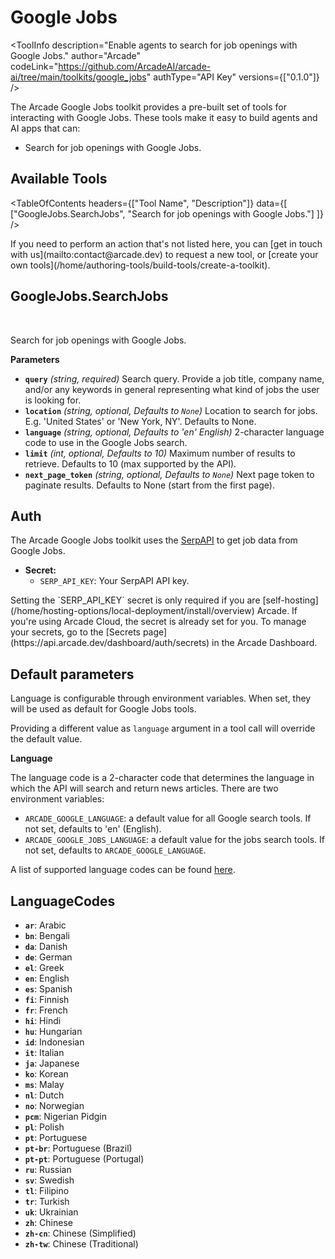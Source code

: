 # Google Jobs


<ToolInfo
  description="Enable agents to search for job openings with Google Jobs."
  author="Arcade"
  codeLink="https://github.com/ArcadeAI/arcade-ai/tree/main/toolkits/google_jobs"
  authType="API Key"
  versions={["0.1.0"]}
/>

<Badges repo="arcadeai/arcade-google-jobs" />

The Arcade Google Jobs toolkit provides a pre-built set of tools for interacting with Google Jobs. These tools make it easy to build agents and AI apps that can:

- Search for job openings with Google Jobs.

## Available Tools

<TableOfContents
  headers={["Tool Name", "Description"]}
  data={[
    ["GoogleJobs.SearchJobs", "Search for job openings with Google Jobs."]
  ]}
/>

<Tip>
  If you need to perform an action that's not listed here, you can [get in touch
  with us](mailto:contact@arcade.dev) to request a new tool, or [create your
  own tools](/home/authoring-tools/build-tools/create-a-toolkit).
</Tip>

## GoogleJobs.SearchJobs

<br />
<TabbedCodeBlock
  tabs={[
    {
      label: "Call the Tool Directly",
      content: {
        Python: [
          "/examples/integrations/toolkits/categories/search/google_jobs/search_jobs_example_call_tool.py",
        ],
        JavaScript: ["/examples/integrations/toolkits/categories/search/google_jobs/search_jobs_example_call_tool.js"],
      },
    }
  ]}
/>

Search for job openings with Google Jobs.

**Parameters**

- **`query`** _(string, required)_ Search query. Provide a job title, company name, and/or any keywords in general representing what kind of jobs the user is looking for.
- **`location`** _(string, optional, Defaults to `None`)_ Location to search for jobs. E.g. 'United States' or 'New York, NY'. Defaults to None.
- **`language`** _(string, optional, Defaults to 'en' English)_ 2-character language code to use in the Google Jobs search.
- **`limit`** _(int, optional, Defaults to 10)_ Maximum number of results to retrieve. Defaults to 10 (max supported by the API).
- **`next_page_token`** _(string, optional, Defaults to `None`)_ Next page token to paginate results. Defaults to None (start from the first page).

## Auth

The Arcade Google Jobs toolkit uses the [SerpAPI](https://serpapi.com/) to get job data from Google Jobs.

- **Secret:**
  - `SERP_API_KEY`: Your SerpAPI API key.
<Note>
  Setting the `SERP_API_KEY` secret is only required if you are [self-hosting](/home/hosting-options/local-deployment/install/overview) Arcade. If you're using Arcade Cloud, the secret is already set for you. To manage your secrets, go to the [Secrets page](https://api.arcade.dev/dashboard/auth/secrets) in the Arcade Dashboard.
</Note>

## Default parameters

Language is configurable through environment variables. When set, they will be used as default for Google Jobs tools.

Providing a different value as `language` argument in a tool call will override the default value.

**Language**

The language code is a 2-character code that determines the language in which the API will search and return news articles. There are two environment variables:

- `ARCADE_GOOGLE_LANGUAGE`: a default value for all Google search tools. If not set, defaults to 'en' (English).
- `ARCADE_GOOGLE_JOBS_LANGUAGE`: a default value for the jobs search tools. If not set, defaults to `ARCADE_GOOGLE_LANGUAGE`.

A list of supported language codes can be found [here](#languagecodes).

## LanguageCodes

- **`ar`**: Arabic
- **`bn`**: Bengali
- **`da`**: Danish
- **`de`**: German
- **`el`**: Greek
- **`en`**: English
- **`es`**: Spanish
- **`fi`**: Finnish
- **`fr`**: French
- **`hi`**: Hindi
- **`hu`**: Hungarian
- **`id`**: Indonesian
- **`it`**: Italian
- **`ja`**: Japanese
- **`ko`**: Korean
- **`ms`**: Malay
- **`nl`**: Dutch
- **`no`**: Norwegian
- **`pcm`**: Nigerian Pidgin
- **`pl`**: Polish
- **`pt`**: Portuguese
- **`pt-br`**: Portuguese (Brazil)
- **`pt-pt`**: Portuguese (Portugal)
- **`ru`**: Russian
- **`sv`**: Swedish
- **`tl`**: Filipino
- **`tr`**: Turkish
- **`uk`**: Ukrainian
- **`zh`**: Chinese
- **`zh-cn`**: Chinese (Simplified)
- **`zh-tw`**: Chinese (Traditional)

<ToolFooter pipPackageName="arcade_google_jobs" />
